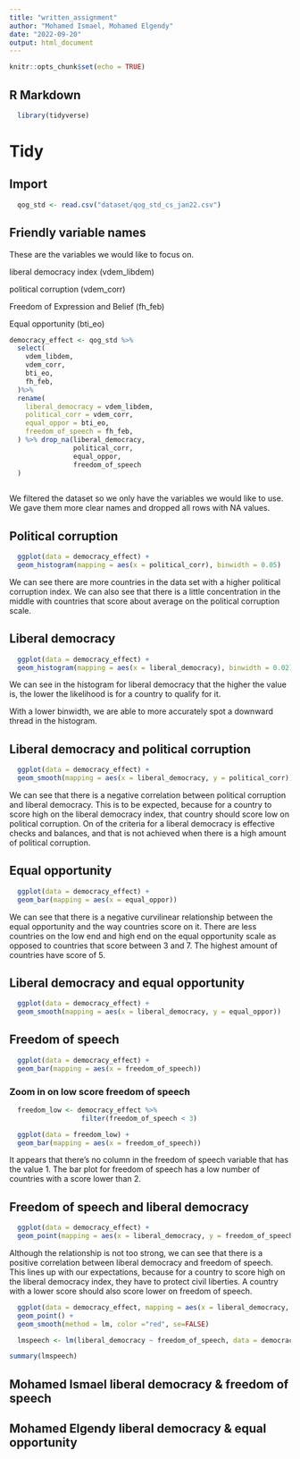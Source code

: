 ```yaml
---
title: "written_assignment"
author: "Mohamed Ismael, Mohamed Elgendy"
date: "2022-09-20"
output: html_document
---
```


```r
knitr::opts_chunk$set(echo = TRUE)
```

## R Markdown

```r
  library(tidyverse)
```

# Tidy

## Import
```r
  qog_std <- read.csv("dataset/qog_std_cs_jan22.csv")
```

## Friendly variable names

These are the variables we would like to focus on.

liberal democracy index (vdem_libdem)

political corruption (vdem_corr)

Freedom of Expression and Belief (fh_feb)

Equal opportunity (bti_eo)




```r
democracy_effect <- qog_std %>%
  select(
    vdem_libdem,
    vdem_corr,
    bti_eo,
    fh_feb,
  )%>%
  rename(
    liberal_democracy = vdem_libdem,
    political_corr = vdem_corr,
    equal_oppor = bti_eo,
    freedom_of_speech = fh_feb,
  ) %>% drop_na(liberal_democracy, 
                political_corr, 
                equal_oppor, 
                freedom_of_speech
  )
    
```
We filtered the dataset so we only have the variables we would like to use. We gave them more clear names and dropped all rows with NA values.

## Political corruption
```r
  ggplot(data = democracy_effect) +
  geom_histogram(mapping = aes(x = political_corr), binwidth = 0.05)
```

We can see there are more countries in the data set with a higher political corruption index. We can also see that there is a little concentration in the middle with countries that score about average on the political corruption scale.


## Liberal democracy
```r
  ggplot(data = democracy_effect) +
  geom_histogram(mapping = aes(x = liberal_democracy), binwidth = 0.02)
```

We can see in the histogram for liberal democracy that the higher the value is, the lower the likelihood is for a country to qualify for it.

With a lower binwidth, we are able to more accurately spot a downward thread in the histogram.


## Liberal democracy and political corruption
```r
  ggplot(data = democracy_effect) +
  geom_smooth(mapping = aes(x = liberal_democracy, y = political_corr))
```

We can see that there is a negative correlation between political corruption and liberal democracy. This is to be expected, because for a country to score high on the liberal democracy index, that country should score low on political corruption. On of the criteria for a liberal democracy is effective checks and balances, and that is not achieved when there is a high amount of political corruption.

## Equal opportunity
```r
  ggplot(data = democracy_effect) +
  geom_bar(mapping = aes(x = equal_oppor))
```

We can see that there is a negative curvilinear relationship between the equal opportunity and the way countries score on it. There are less countries on the low end and high end on the equal opportunity scale as opposed to countries that score between 3 and 7. The highest amount of countries have score of 5.

## Liberal democracy and equal opportunity

```r
  ggplot(data = democracy_effect) +
  geom_smooth(mapping = aes(x = liberal_democracy, y = equal_oppor))

```

## Freedom of speech
```r
  ggplot(data = democracy_effect) +
  geom_bar(mapping = aes(x = freedom_of_speech))
```

### Zoom in on low score freedom of speech
```r
  freedom_low <- democracy_effect %>%
                  filter(freedom_of_speech < 3)

  ggplot(data = freedom_low) +
  geom_bar(mapping = aes(x = freedom_of_speech))
```

It appears that there's no column in the freedom of speech variable that has the value 1. The bar plot for freedom of speech has a low number of countries with a score lower than 2.



## Freedom of speech and liberal democracy
```r
  ggplot(data = democracy_effect) +
  geom_point(mapping = aes(x = liberal_democracy, y = freedom_of_speech)) 
```

Although the relationship is not too strong, we can see that there is a positive correlation between liberal democracy and freedom of speech. This lines up with our expectations, because for a country to score high on the liberal democracy index, they have to protect civil liberties. A country with a lower score should also score lower on freedom of speech.




```r
  ggplot(data = democracy_effect, mapping = aes(x = liberal_democracy, y = freedom_of_speech)) +
  geom_point() +
  geom_smooth(method = lm, color ="red", se=FALSE)


```



```r
  lmspeech <- lm(liberal_democracy ~ freedom_of_speech, data = democracy_effect)

summary(lmspeech)
```

## Mohamed Ismael liberal democracy & freedom of speech

## Mohamed Elgendy liberal democracy & equal opportunity



